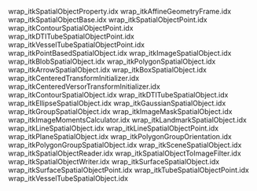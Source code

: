 wrap_itkSpatialObjectProperty.idx
wrap_itkAffineGeometryFrame.idx
wrap_itkSpatialObjectBase.idx
wrap_itkSpatialObjectPoint.idx
wrap_itkContourSpatialObjectPoint.idx
wrap_itkDTITubeSpatialObjectPoint.idx
wrap_itkVesselTubeSpatialObjectPoint.idx
wrap_itkPointBasedSpatialObject.idx
wrap_itkImageSpatialObject.idx
wrap_itkBlobSpatialObject.idx
wrap_itkPolygonSpatialObject.idx
wrap_itkArrowSpatialObject.idx
wrap_itkBoxSpatialObject.idx
wrap_itkCenteredTransformInitializer.idx
wrap_itkCenteredVersorTransformInitializer.idx
wrap_itkContourSpatialObject.idx
wrap_itkDTITubeSpatialObject.idx
wrap_itkEllipseSpatialObject.idx
wrap_itkGaussianSpatialObject.idx
wrap_itkGroupSpatialObject.idx
wrap_itkImageMaskSpatialObject.idx
wrap_itkImageMomentsCalculator.idx
wrap_itkLandmarkSpatialObject.idx
wrap_itkLineSpatialObject.idx
wrap_itkLineSpatialObjectPoint.idx
wrap_itkPlaneSpatialObject.idx
wrap_itkPolygonGroupOrientation.idx
wrap_itkPolygonGroupSpatialObject.idx
wrap_itkSceneSpatialObject.idx
wrap_itkSpatialObjectReader.idx
wrap_itkSpatialObjectToImageFilter.idx
wrap_itkSpatialObjectWriter.idx
wrap_itkSurfaceSpatialObject.idx
wrap_itkSurfaceSpatialObjectPoint.idx
wrap_itkTubeSpatialObjectPoint.idx
wrap_itkVesselTubeSpatialObject.idx

